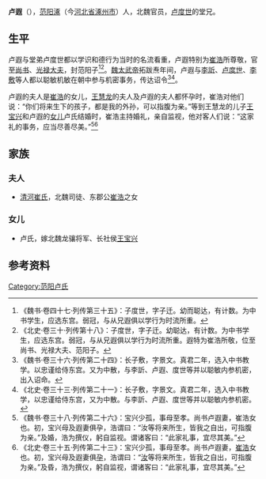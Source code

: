 '''卢遐'''（{{bd|？||？||}}），[[范阳郡|范阳]][[涿县|涿]]（今[[河北省|河北省]][[涿州市|涿州市]]）人，北魏官员，[[卢度世|卢度世]]的堂兄。

==生平==
卢遐与堂弟卢度世都以学识和德行为当时的名流看重，卢遐特别为[[崔浩|崔浩]]所尊敬，官至[[尚书|尚书]]、[[光禄大夫|光禄大夫]]，封范阳子<ref>《魏书·卷四十七·列传第三十五》：子度世，字子迁。幼而聪达，有计数。为中书学生，应选东宫。弱冠，与从兄遐俱以学行为时流所重。</ref><ref>《北史·卷三十·列传第十八》：子度世，字子迁。幼聪达，有计数。为中书学生，应选东宫。弱冠，与从兄遐俱以学行为时流所重。遐特为崔浩所敬，位至尚书、光禄大夫、范阳子。</ref>。[[魏太武帝|魏太武帝]]拓跋焘年间，卢遐与[[李訢|李訢]]、[[卢度世|卢度世]]、[[李敷|李敷]]等人都以聪敏机敏在朝中参与机密事务，传达诏令<ref>《魏书·卷三十六·列传第二十四》：长子敷，字景文。真君二年，选入中书教学。以忠谨给侍东宫。又为中散，与李訢、卢遐、度世等并以聪敏内参机密，出入诏命。</ref><ref>《北史·卷三十三·列传第二十一》：长子敷，字景文。真君二年，选入中书教学，以忠谨给侍东宫，又为中散。与李訢、卢遐、度世等并以聪敏内参机密。</ref>。

卢遐的夫人是[[崔浩|崔浩]]的女儿，[[王慧龙|王慧龙]]的夫人及卢遐的夫人都怀孕时，崔浩对他们说：“你们将来生下的孩子，都是我的外孙，可以指腹为亲。”等到王慧龙的儿子[[王宝兴|王宝兴]]和卢遐的[[女儿|女儿]]卢氏结婚时，崔浩主持婚礼，亲自监视，他对客人们说：“这家礼的事务，应当尽善尽美。”<ref>《魏书·卷三十八·列传第二十六》：宝兴少孤，事母至孝。尚书卢遐妻，崔浩女也。初，宝兴母及遐妻俱孕，浩谓曰：“汝等将来所生，皆我之自出，可指腹为亲。”及婚，浩为撰仪，躬自监视。谓诸客曰：“此家礼事，宜尽其美。”</ref><ref>《北史·卷三十五·列传第二十三》：宝兴少孤，事母至孝。尚书卢遐妻，[[崔浩|崔浩]]女也。初，宝兴母及遐妻俱[[孕|孕]]，浩谓曰：“[[汝|汝]]等将来所生，皆我之自出，可指腹为亲。”及昏，浩为撰仪，躬自监视，谓诸客曰：“此家礼事，宜尽其美。”</ref>

==家族==
{{main|范阳卢氏世系图}}

===夫人===
*[[清河崔氏|清河崔氏]]，北魏司徒、东郡公[[崔浩|崔浩]]之女

===女儿===
*卢氏，嫁北魏龙骧将军、长社侯[[王宝兴|王宝兴]]

==参考资料==
{{reflist}}

[[Category:范阳卢氏|Category:范阳卢氏]]